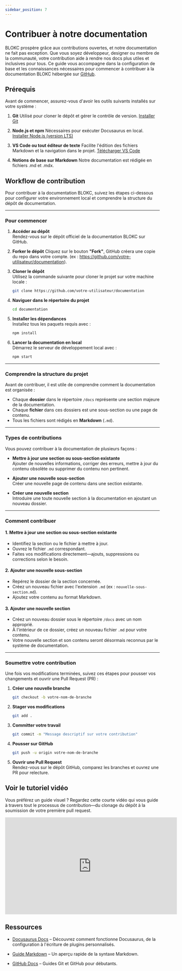 ```yaml
---
sidebar_position: 7  
---
```


# Contribuer à notre documentation

BLOKC prospère grâce aux contributions ouvertes, et notre documentation ne fait pas exception. Que vous soyez développeur, designer ou membre de la communauté, votre contribution aide à rendre nos docs plus utiles et inclusives pour tous.
Ce guide vous accompagne dans la configuration de base et les connaissances nécessaires pour commencer à contribuer à la documentation BLOKC hébergée sur [GitHub](https://github.com/BLOKCapital/documentation).

## Prérequis
Avant de commencer, assurez-vous d'avoir les outils suivants installés sur votre système :

1. **Git**
Utilisé pour cloner le dépôt et gérer le contrôle de version.
[Installer Git](https://git-scm.com/downloads)

2. **Node.js et npm**
Nécessaires pour exécuter Docusaurus en local.
[Installer Node.js (version LTS)](https://nodejs.org/en)

3. **VS Code ou tout éditeur de texte**
Facilite l'édition des fichiers Markdown et la navigation dans le projet.
[Télécharger VS Code](https://code.visualstudio.com/download)

4. **Notions de base sur Markdown**
Notre documentation est rédigée en fichiers .md et .mdx.

## Workflow de contribution
Pour contribuer à la documentation BLOKC, suivez les étapes ci-dessous pour configurer votre environnement local et comprendre la structure du dépôt de documentation.

---

### Pour commencer

1. **Accéder au dépôt**  
   Rendez-vous sur le dépôt officiel de la documentation BLOKC sur GitHub.

2. **Forker le dépôt**
   Cliquez sur le bouton **"Fork"**, GitHub créera une copie du repo dans votre compte. (ex : https://github.com/votre-utilisateur/documentation).

2. **Cloner le dépôt**  
   Utilisez la commande suivante pour cloner le projet sur votre machine locale :  
   ```bash
   git clone https://github.com/votre-utilisateur/documentation
   ```

3. **Naviguer dans le répertoire du projet**  
   ```bash
   cd documentation
   ```

4. **Installer les dépendances**  
   Installez tous les paquets requis avec :  
   ```bash
   npm install
   ```

5. **Lancer la documentation en local**  
   Démarrez le serveur de développement local avec :  
   ```bash
   npm start
   ```

---

### Comprendre la structure du projet

Avant de contribuer, il est utile de comprendre comment la documentation est organisée :

- Chaque **dossier** dans le répertoire `/docs` représente une section majeure de la documentation.
- Chaque **fichier** dans ces dossiers est une sous-section ou une page de contenu.
- Tous les fichiers sont rédigés en **Markdown** (`.md`).

---

### Types de contributions

Vous pouvez contribuer à la documentation de plusieurs façons :

- **Mettre à jour une section ou sous-section existante**  
  Ajouter de nouvelles informations, corriger des erreurs, mettre à jour du contenu obsolète ou supprimer du contenu non pertinent.

- **Ajouter une nouvelle sous-section**  
  Créer une nouvelle page de contenu dans une section existante.

- **Créer une nouvelle section**  
  Introduire une toute nouvelle section à la documentation en ajoutant un nouveau dossier.

---

### Comment contribuer

#### 1. Mettre à jour une section ou sous-section existante

- Identifiez la section ou le fichier à mettre à jour.
- Ouvrez le fichier `.md` correspondant.
- Faites vos modifications directement—ajouts, suppressions ou corrections selon le besoin.

#### 2. Ajouter une nouvelle sous-section

- Repérez le dossier de la section concernée.
- Créez un nouveau fichier avec l'extension `.md` (ex : `nouvelle-sous-section.md`).
- Ajoutez votre contenu au format Markdown.

#### 3. Ajouter une nouvelle section

- Créez un nouveau dossier sous le répertoire `/docs` avec un nom approprié.
- À l'intérieur de ce dossier, créez un nouveau fichier `.md` pour votre contenu.
- Votre nouvelle section et son contenu seront désormais reconnus par le système de documentation.

---

### Soumettre votre contribution

Une fois vos modifications terminées, suivez ces étapes pour pousser vos changements et ouvrir une Pull Request (PR) :

1. **Créer une nouvelle branche**
   ```bash
   git checkout -b votre-nom-de-branche
   ```

2. **Stager vos modifications**
   ```bash
   git add .
   ```

3. **Committer votre travail**
   ```bash
   git commit -m "Message descriptif sur votre contribution"
   ```

4. **Pousser sur GitHub**
   ```bash
   git push -u origin votre-nom-de-branche
   ```

5. **Ouvrir une Pull Request**  
   Rendez-vous sur le dépôt GitHub, comparez les branches et ouvrez une PR pour relecture.


## Voir le tutoriel vidéo
Vous préférez un guide visuel ? Regardez cette courte vidéo qui vous guide à travers tout le processus de contribution—du clonage du dépôt à la soumission de votre première pull request.

<iframe
  width="560"
  height="315"
  src="https://www.youtube.com/embed/CMHOX2Wq31g"
  title="YouTube video player"
  frameBorder="0"
  allow="accelerometer; autoplay; clipboard-write; encrypted-media; gyroscope; picture-in-picture"
  allowFullScreen
></iframe>



## Ressources
- [Docusaurus Docs](https://docusaurus.io/docs) – Découvrez comment fonctionne Docusaurus, de la configuration à l'écriture de plugins personnalisés.

- [Guide Markdown](https://www.markdownguide.org/cheat-sheet/) – Un aperçu rapide de la syntaxe Markdown.

- [GitHub Docs](https://docs.github.com/en/pull-requests/collaborating-with-pull-requests/proposing-changes-to-your-work-with-pull-requests/about-pull-requests) – Guides Git et GitHub pour débutants. 